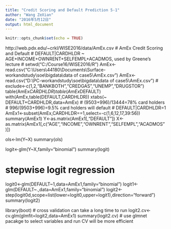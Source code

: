 ```yaml
---
title: "Credit Scoring and Default Prediction 5-1"
author: "Wang ZeXian"
date: "2016年5月12日"
output: html_document
---
```


```r
knitr::opts_chunk$set(echo = TRUE)
```
http://web.pdx.edu/~crkl/WISE2016/data/AmEx.csv
# AmEx Credit Scoring and Default
# DEFAULT|CARDHLDR ~ AGE+INCOME+OWNRENT+SELFEMPL+ACADMOS, used by Greene's lecture
# setwd("C:/Course16/WISE2016/R")
AmEx<-read.csv("C:\\Users\\44180\\Documents\\Surface-workandstudy\\soe\\bigdata\\data of case5\\AmEx.csv")
AmEx<-read.csv("D:\\PC-workandstudy\\soe\\bigdata\\data of case5\\AmEx.csv")
# exclude<-c(1,2,"BANKBOTH","CREDGAS","UNEMP","DRUGSTOR")
table(AmEx$CARDHLDR)
table(AmEx$DEFAULT)
with(AmEx,table(DEFAULT,CARDHLDR))
xtabs(~ DEFAULT+CARDHLDR,data=AmEx)
# (9503+996)/13444=78% card holders
# 996/(9503+996)=9.5% card holders will default
# DEFAULT|CARDHLDR=1
AmEx1<-subset(AmEx,CARDHLDR==1,select=-c(1,6,12,17,39:56))
summary(AmEx1)
Y<-as.matrix(AmEx1[,"DEFAULT"])
X<-as.matrix(AmEx1[,c("AGE","INCOME","OWNRENT","SELFEMPL","ACADMOS")])

ols<-lm(Y~X)
summary(ols)

logit<-glm(Y~X,family="binomial")
summary(logit)

# stepwise logit regression
logit0<-glm(DEFAULT~1,data=AmEx1,family="binomial")
logit1<-glm(DEFAULT~.,data=AmEx1,family="binomial")
logit2<-step(logit0d,scope=list(lower=logit0,upper=logit1),direction="forward")
summary(logit2)

library(boot)
# cross validation can take a long time to run
logit2.cv<-cv.glm(glmfit=logit2,data=AmEx1)
summary(logit2.cv)
# use glmnet pacakge to select variables and run CV will be more efficient



